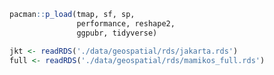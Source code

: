 

```r
pacman::p_load(tmap, sf, sp,
               performance, reshape2,
               ggpubr, tidyverse)
```

```r
jkt <- readRDS('./data/geospatial/rds/jakarta.rds')
full <- readRDS('./data/geospatial/rds/mamikos_full.rds')

```

